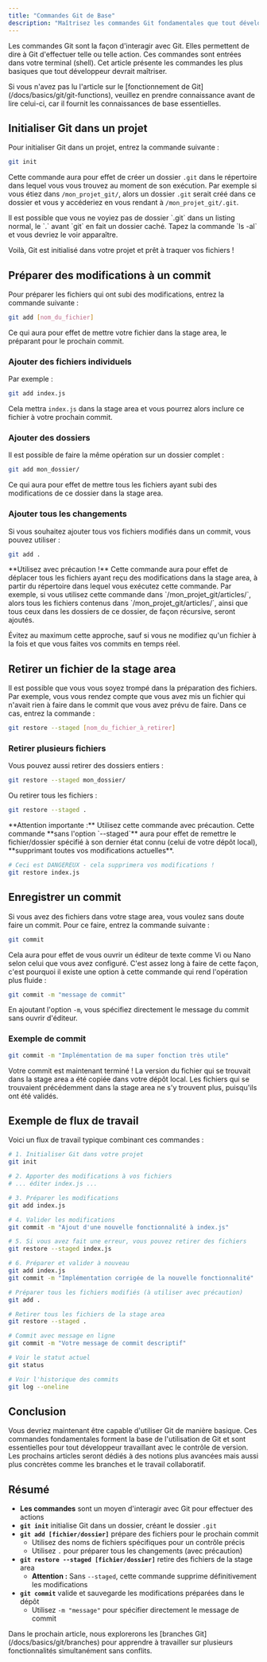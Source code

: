 ```yaml
---
title: "Commandes Git de Base"
description: "Maîtrisez les commandes Git fondamentales que tout développeur doit connaître : init, add, commit et restore. Apprenez à interagir efficacement avec Git en ligne de commande."
---
```


Les commandes Git sont la façon d'interagir avec Git. Elles permettent de dire à Git d'effectuer telle ou telle action. Ces commandes sont entrées dans votre terminal (shell). Cet article présente les commandes les plus basiques que tout développeur devrait maîtriser.

<Note type="info">
Si vous n'avez pas lu l'article sur le [fonctionnement de Git](/docs/basics/git/git-functions), veuillez en prendre connaissance avant de lire celui-ci, car il fournit les connaissances de base essentielles.
</Note>

## Initialiser Git dans un projet

Pour initialiser Git dans un projet, entrez la commande suivante :

```bash
git init
```

Cette commande aura pour effet de créer un dossier `.git` dans le répertoire dans lequel vous vous trouvez au moment de son exécution. Par exemple si vous étiez dans `/mon_projet_git/`, alors un dossier `.git` serait créé dans ce dossier et vous y accéderiez en vous rendant à `/mon_projet_git/.git`.

<Note type="warning">
Il est possible que vous ne voyiez pas de dossier `.git` dans un listing normal, le `.` avant `git` en fait un dossier caché. Tapez la commande `ls -al` et vous devriez le voir apparaître.
</Note>

Voilà, Git est initialisé dans votre projet et prêt à traquer vos fichiers !

## Préparer des modifications à un commit

Pour préparer les fichiers qui ont subi des modifications, entrez la commande suivante :

```bash
git add [nom_du_fichier]
```

Ce qui aura pour effet de mettre votre fichier dans la stage area, le préparant pour le prochain commit.

### Ajouter des fichiers individuels

Par exemple :

```bash
git add index.js
```

Cela mettra `index.js` dans la stage area et vous pourrez alors inclure ce fichier à votre prochain commit.

### Ajouter des dossiers

Il est possible de faire la même opération sur un dossier complet :

```bash
git add mon_dossier/
```

Ce qui aura pour effet de mettre tous les fichiers ayant subi des modifications de ce dossier dans la stage area.

### Ajouter tous les changements

Si vous souhaitez ajouter tous vos fichiers modifiés dans un commit, vous pouvez utiliser :

```bash
git add .
```

<Note type="warning">
**Utilisez avec précaution !** Cette commande aura pour effet de déplacer tous les fichiers ayant reçu des modifications dans la stage area, à partir du répertoire dans lequel vous exécutez cette commande. Par exemple, si vous utilisez cette commande dans `/mon_projet_git/articles/`, alors tous les fichiers contenus dans `/mon_projet_git/articles/`, ainsi que tous ceux dans les dossiers de ce dossier, de façon récursive, seront ajoutés.

Évitez au maximum cette approche, sauf si vous ne modifiez qu'un fichier à la fois et que vous faites vos commits en temps réel.
</Note>

## Retirer un fichier de la stage area

Il est possible que vous vous soyez trompé dans la préparation des fichiers. Par exemple, vous vous rendez compte que vous avez mis un fichier qui n'avait rien à faire dans le commit que vous avez prévu de faire. Dans ce cas, entrez la commande :

```bash
git restore --staged [nom_du_fichier_à_retirer]
```

### Retirer plusieurs fichiers

Vous pouvez aussi retirer des dossiers entiers :

```bash
git restore --staged mon_dossier/
```

Ou retirer tous les fichiers :

```bash
git restore --staged .
```

<Note type="danger">
**Attention importante :** Utilisez cette commande avec précaution. Cette commande **sans l'option `--staged`** aura pour effet de remettre le fichier/dossier spécifié à son dernier état connu (celui de votre dépôt local), **supprimant toutes vos modifications actuelles**.

```bash
# Ceci est DANGEREUX - cela supprimera vos modifications !
git restore index.js
```
</Note>

## Enregistrer un commit

Si vous avez des fichiers dans votre stage area, vous voulez sans doute faire un commit. Pour ce faire, entrez la commande suivante :

```bash
git commit
```

Cela aura pour effet de vous ouvrir un éditeur de texte comme Vi ou Nano selon celui que vous avez configuré. C'est assez long à faire de cette façon, c'est pourquoi il existe une option à cette commande qui rend l'opération plus fluide :

```bash
git commit -m "message de commit"
```

En ajoutant l'option `-m`, vous spécifiez directement le message du commit sans ouvrir d'éditeur.

### Exemple de commit

```bash
git commit -m "Implémentation de ma super fonction très utile"
```

<Note type="success">
Votre commit est maintenant terminé ! La version du fichier qui se trouvait dans la stage area a été copiée dans votre dépôt local. Les fichiers qui se trouvaient précédemment dans la stage area ne s'y trouvent plus, puisqu'ils ont été validés.
</Note>

## Exemple de flux de travail

Voici un flux de travail typique combinant ces commandes :

<Tabs>
<TabsContent value="workflow" label="Flux Complet">

```bash
# 1. Initialiser Git dans votre projet
git init

# 2. Apporter des modifications à vos fichiers
# ... éditer index.js ...

# 3. Préparer les modifications
git add index.js

# 4. Valider les modifications
git commit -m "Ajout d'une nouvelle fonctionnalité à index.js"

# 5. Si vous avez fait une erreur, vous pouvez retirer des fichiers
git restore --staged index.js

# 6. Préparer et valider à nouveau
git add index.js
git commit -m "Implémentation corrigée de la nouvelle fonctionnalité"
```

</TabsContent>
<TabsContent value="shortcuts" label="Raccourcis Utiles">

```bash
# Préparer tous les fichiers modifiés (à utiliser avec précaution)
git add .

# Retirer tous les fichiers de la stage area
git restore --staged .

# Commit avec message en ligne
git commit -m "Votre message de commit descriptif"

# Voir le statut actuel
git status

# Voir l'historique des commits
git log --oneline
```

</TabsContent>
</Tabs>

## Conclusion

Vous devriez maintenant être capable d'utiliser Git de manière basique. Ces commandes fondamentales forment la base de l'utilisation de Git et sont essentielles pour tout développeur travaillant avec le contrôle de version. Les prochains articles seront dédiés à des notions plus avancées mais aussi plus concrètes comme les branches et le travail collaboratif.

## Résumé

- **Les commandes** sont un moyen d'interagir avec Git pour effectuer des actions
- **`git init`** initialise Git dans un dossier, créant le dossier `.git`
- **`git add [fichier/dossier]`** prépare des fichiers pour le prochain commit
  - Utilisez des noms de fichiers spécifiques pour un contrôle précis
  - Utilisez `.` pour préparer tous les changements (avec précaution)
- **`git restore --staged [fichier/dossier]`** retire des fichiers de la stage area
  - **Attention :** Sans `--staged`, cette commande supprime définitivement les modifications
- **`git commit`** valide et sauvegarde les modifications préparées dans le dépôt
  - Utilisez `-m "message"` pour spécifier directement le message de commit

<Note>
Dans le prochain article, nous explorerons les [branches Git](/docs/basics/git/branches) pour apprendre à travailler sur plusieurs fonctionnalités simultanément sans conflits.
</Note>
